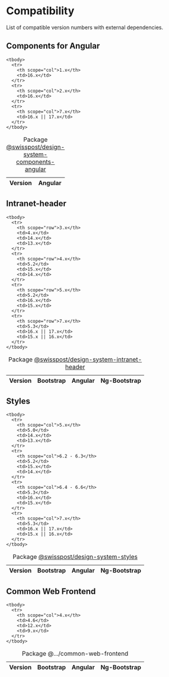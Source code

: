 
<Meta of={GettingStartedStories} />

# Compatibility

<p id="compatibility-desc">List of compatible version numbers with external dependencies.</p>

## Components for Angular

<div className="table-responsive">
  <table aria-describedby="compatibility-desc" className="table caption-top">
    <caption>Package <a href="/?path=/docs/833ef689-a573-40f5-a6a6-30a999b94733--docs">@swisspost/design-system-components-angular</a></caption>
    <colgroup>
      <col style={{width: '25%'}}/>
      <col style={{width: '25%'}}/>
      <col style={{width: '25%'}}/>
      <col style={{width: '25%'}} />
    </colgroup>
    <thead>
      <tr>
        <th scope="col">Version</th>
        <th scope="col">Angular</th>
      </tr>
    </thead>

    <tbody>
      <tr>
        <th scope="col">1.x</th>
        <td>16.x</td>
      </tr>
      <tr>
        <th scope="col">2.x</th>
        <td>16.x</td>
      </tr>
      <tr>
        <th scope="col">7.x</th>
        <td>16.x || 17.x</td>
      </tr>
    </tbody>
  </table>
</div>

## Intranet-header

<div className="table-responsive">
  <table aria-describedby="compatibility-desc" className="table caption-top">
    <caption>Package <a href="/?path=/docs/cfa21cbc-5f8d-4a42-8165-7f6ed20bf133--docs">@swisspost/design-system-intranet-header</a></caption>
    <colgroup>
      <col style={{width: '25%'}}/>
      <col style={{width: '25%'}}/>
      <col style={{width: '25%'}}/>
      <col style={{width: '25%'}} />
    </colgroup>
    <thead>
      <tr>
        <th>Version</th>
        <th>Bootstrap</th>
        <th>Angular</th>
        <th>Ng-Bootstrap</th>
      </tr>
    </thead>

    <tbody>
      <tr>
        <th scope="row">3.x</th>
        <td>4.x</td>
        <td>14.x</td>
        <td>13.x</td>
      </tr>
      <tr>
        <th scope="row">4.x</th>
        <td>5.2</td>
        <td>15.x</td>
        <td>14.x</td>
      </tr>
      <tr>
        <th scope="row">5.x</th>
        <td>5.2</td>
        <td>16.x</td>
        <td>15.x</td>
      </tr>
      <tr>
        <th scope="row">7.x</th>
        <td>5.3</td>
        <td>16.x || 17.x</td>
        <td>15.x || 16.x</td>
      </tr>
    </tbody>
  </table>
</div>

## Styles

<div className="table-responsive">
  <table aria-describedby="compatibility-desc" className="table caption-top">
    <caption>Package <a href="/?path=/docs/e53e2de8-0bbf-4f70-babc-074c5466f700--docs">@swisspost/design-system-styles</a></caption>
    <colgroup>
      <col style={{width: '25%'}}/>
      <col style={{width: '25%'}}/>
      <col style={{width: '25%'}}/>
      <col style={{width: '25%'}} />
    </colgroup>
    <thead>
      <tr>
        <th scope="col">Version</th>
        <th scope="col">Bootstrap</th>
        <th scope="col">Angular</th>
        <th scope="col">Ng-Bootstrap</th>
      </tr>
    </thead>

    <tbody>
      <tr>
        <th scope="col">5.x</th>
        <td>5.0</td>
        <td>14.x</td>
        <td>13.x</td>
      </tr>
      <tr>
        <th scope="col">6.2 - 6.3</th>
        <td>5.2</td>
        <td>15.x</td>
        <td>14.x</td>
      </tr>
      <tr>
        <th scope="col">6.4 - 6.6</th>
        <td>5.3</td>
        <td>16.x</td>
        <td>15.x</td>
      </tr>
      <tr>
        <th scope="col">7.x</th>
        <td>5.3</td>
        <td>16.x || 17.x</td>
        <td>15.x || 16.x</td>
      </tr>
    </tbody>
  </table>
</div>

## Common Web Frontend

<div className="table-responsive">
  <table aria-describedby="compatibility-desc" className="table caption-top">
    <caption>Package @.../common-web-frontend</caption>
    <colgroup>
      <col style={{width: '25%'}}/>
      <col style={{width: '25%'}}/>
      <col style={{width: '25%'}}/>
      <col style={{width: '25%'}} />
    </colgroup>
    <thead>
      <tr>
        <th scope="col">Version</th>
        <th scope="col">Bootstrap</th>
        <th scope="col">Angular</th>
        <th scope="col">Ng-Bootstrap</th>
      </tr>
    </thead>

    <tbody>
      <tr>
        <th scope="col">4.x</th>
        <td>4.6</td>
        <td>12.x</td>
        <td>9.x</td>
      </tr>
    </tbody>
  </table>
</div>
